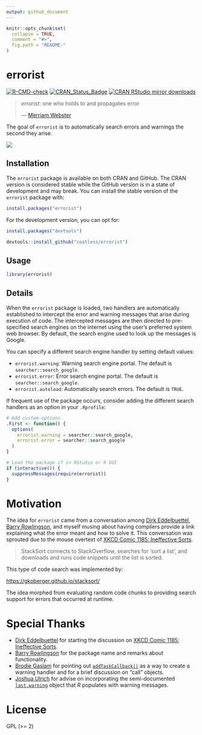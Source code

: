 ```yaml
---
output: github_document
---
```


<!-- README.md is generated from README.Rmd. Please edit that file -->

```r
knitr::opts_chunk$set(
  collapse = TRUE,
  comment = "#>",
  fig.path = "README-"
)
```

# errorist

<!-- badges: start -->
[![R-CMD-check](https://github.com/r-assist/errorist/actions/workflows/R-CMD-check.yaml/badge.svg)](https://github.com/r-assist/errorist/actions/workflows/R-CMD-check.yaml)
[![CRAN\_Status\_Badge](https://www.r-pkg.org/badges/version/errorist)](https://cran.r-project.org/package=errorist)
[![CRAN RStudio mirror downloads](https://cranlogs.r-pkg.org/badges/errorist)](https://www.r-pkg.org/pkg/errorist)
<!-- badges: end -->

>
> _errorist_: one who holds to and propagates error
>
> --- [Merriam Webster](https://www.merriam-webster.com/dictionary/errorist)

The goal of `errorist` is to automatically search errors and warnings the
second they arise. 

![](https://media.giphy.com/media/l1IBjB9qJ2jOnntOU/giphy.gif)

## Installation

The `errorist` package is available on both CRAN and GitHub. The CRAN
version is considered stable while the GitHub version is in a state of
development and may break. You can install the stable version of the
`errorist` package with:

```r
install.packages("errorist")
```

For the development version, you can opt for:

```r
install.packages("devtools")

devtools::install_github("coatless/errorist")
```

## Usage

```r
library(errorist)
```

## Details

When the `errorist` package is loaded, two handlers are automatically
established to intercept the error and warning messages that arise during
execution of code. The intercepted messages are then directed to pre-specified
search engines on the internet using the user's preferred system web browser. 
By default, the search engine used to look up the messages is Google. 

You can specify a different search engine handler by setting default values:

- `errorist.warning`: Warning search engine portal. The default is `searcher::search_google`.
- `errorist.error`: Error search engine portal. The default is `searcher::search_google`.
- `errorist.autoload`: Automatically search errors. The default is `TRUE`.

If frequent use of the package occurs, consider adding the different search
handlers as an option in your `.Rprofile`:

```r
# Add custom options
.First <- function() {
  options(
    errorist.warning = searcher::search_google,
    errorist.error = searcher::search_google
  )
}

# Load the package if in RStudio or R GUI
if (interactive()) {
  suppressMessages(require(errorist))
}
```

# Motivation

The idea for `errorist` came from a conversation among 
[Dirk Eddelbuettel](http://dirk.eddelbuettel.com), 
[Barry Rowlingson](http://barry.rowlingson.com), and myself musing about
having compilers provide a link explaining what the error meant and how to
solve it. This conversation was sprouted due to the mouse overtext of
[XKCD Comic 1185: Ineffective Sorts](https://xkcd.com/1185/).

> StackSort connects to StackOverflow, searches for 'sort a list', and downloads
> and runs code snippets until the list is sorted.

This type of code search was implemented by:

<https://gkoberger.github.io/stacksort/>

The idea morphed from evaluating random code chunks to providing search support
for errors that occurred at runtime. 

# Special Thanks

- [Dirk Eddelbuettel](http://dirk.eddelbuettel.com) for starting the discussion
  on [XKCD Comic 1185: Ineffective Sorts](https://xkcd.com/1185/).
- [Barry Rowlingson](http://barry.rowlingson.com) for the package name and
  remarks about functionality.
- [Brodie Gaslam](https://www.brodieg.com/) for pointing out 
  [`addTaskCallback()`](https://stat.ethz.ch/R-manual/R-devel/library/base/html/taskCallback.html)
  as a way to create a warning handler and for a brief discussion on "call"
  objects.
- [Joshua Ulrich](https://github.com/joshuaulrich/) for advise on incorporating
  the semi-documented [`last.warning`](https://stat.ethz.ch/R-manual/R-devel/library/base/html/warning.html)
  object that _R_ populates with warning messages.
  
# License

GPL (>= 2)
